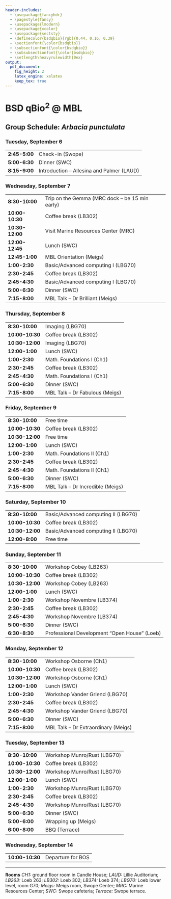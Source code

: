 ```yaml
---
header-includes:
  - \usepackage{fancyhdr}
  - \pagestyle{fancy}
  - \usepackage{lmodern}
  - \usepackage{xcolor}
  - \usepackage{sectsty}
  - \definecolor{bsdqbio}{rgb}{0.44, 0.16, 0.39}
  - \sectionfont{\color{bsdqbio}}
  - \subsectionfont{\color{bsdqbio}}
  - \subsubsectionfont{\color{bsdqbio}}
  - \setlength\heavyrulewidth{0ex}
output:
  pdf_document:
    fig_height: 2
    latex_engine: xelatex
    keep_tex: true
---
```

# BSD qBio$^2$ @ MBL

## Group Schedule: *Arbacia punctulata*


### Tuesday, September 6 

------------------    ------------------------------------------------
**2:45-5:00**         Check-in (Swope)                                
**5:00-6:30**         Dinner (SWC)                                    
**8:15-9:00**         Introduction – Allesina and Palmer (LAUD)       
------------------    ------------------------------------------------

### Wednesday, September 7 

------------------    ------------------------------------------------
**8:30-10:00**        Trip on the Gemma (MRC dock – be 15 min early)  
**10:00-10:30**       Coffee break (LB302)                            
**10:30-12:00**       Visit Marine Resources Center (MRC)             
**12:00-12:45**       Lunch (SWC)                                     
**12:45-1:00**        MBL Orientation (Meigs)                         
**1:00-2:30**         Basic/Advanced computing I (LBG70)              
**2:30-2:45**         Coffee break (LB302)                            
**2:45-4:30**         Basic/Advanced computing I (LBG70)              
**5:00-6:30**         Dinner (SWC)                                    
**7:15-8:00**         MBL Talk – Dr Brilliant (Meigs)                 
------------------    ------------------------------------------------

### Thursday, September 8 

------------------    ------------------------------------------------
**8:30-10:00**        Imaging (LBG70)                                 
**10:00-10:30**       Coffee break (LB302)                            
**10:30-12:00**       Imaging (LBG70)                                 
**12:00-1:00**        Lunch (SWC)                                     
**1:00-2:30**         Math. Foundations I (Ch1)                       
**2:30-2:45**         Coffee break (LB302)                            
**2:45-4:30**         Math. Foundations I (Ch1)                       
**5:00-6:30**         Dinner (SWC)                                    
**7:15-8:00**         MBL Talk – Dr Fabulous (Meigs)                  
------------------    ------------------------------------------------

### Friday, September 9 

------------------    ------------------------------------------------
**8:30-10:00**        Free time                                       
**10:00-10:30**       Coffee break (LB302)                            
**10:30-12:00**       Free time                                       
**12:00-1:00**        Lunch (SWC)                                     
**1:00-2:30**         Math. Foundations II (Ch1)                      
**2:30-2:45**         Coffee break (LB302)                            
**2:45-4:30**         Math. Foundations II (Ch1)                      
**5:00-6:30**         Dinner (SWC)                                    
**7:15-8:00**         MBL Talk – Dr Incredible (Meigs)                
------------------    ------------------------------------------------

### Saturday, September 10 

------------------    ------------------------------------------------
**8:30-10:00**        Basic/Advanced computing II (LBG70)             
**10:00-10:30**       Coffee break (LB302)                            
**10:30-12:00**       Basic/Advanced computing II (LBG70)             
**12:00-8:00**        Free time                                       
------------------    ------------------------------------------------

### Sunday, September 11 

------------------    ------------------------------------------------
**8:30-10:00**        Workshop Cobey (LB263)                          
**10:00-10:30**       Coffee break (LB302)                            
**10:30-12:00**       Workshop Cobey (LB263)                          
**12:00-1:00**        Lunch (SWC)                                     
**1:00-2:30**         Workshop Novembre (LB374)                       
**2:30-2:45**         Coffee break (LB302)                            
**2:45-4:30**         Workshop Novembre (LB374)                       
**5:00-6:30**         Dinner (SWC)                                    
**6:30-8:30**         Professional Development “Open House” (Loeb)    
------------------    ------------------------------------------------

### Monday, September 12 

------------------    ------------------------------------------------
**8:30-10:00**        Workshop Osborne (Ch1)                          
**10:00-10:30**       Coffee break (LB302)                            
**10:30-12:00**       Workshop Osborne (Ch1)                          
**12:00-1:00**        Lunch (SWC)                                     
**1:00-2:30**         Workshop Vander Griend (LBG70)                  
**2:30-2:45**         Coffee break (LB302)                            
**2:45-4:30**         Workshop Vander Griend (LBG70)                  
**5:00-6:30**         Dinner (SWC)                                    
**7:15-8:00**         MBL Talk – Dr Extraordinary (Meigs)             
------------------    ------------------------------------------------

### Tuesday, September 13 

------------------    ------------------------------------------------
**8:30-10:00**        Workshop Munro/Rust (LBG70)                     
**10:00-10:30**       Coffee break (LB302)                            
**10:30-12:00**       Workshop Munro/Rust (LBG70)                     
**12:00-1:00**        Lunch (SWC)                                     
**1:00-2:30**         Workshop Munro/Rust (LBG70)                     
**2:30-2:45**         Coffee break (LB302)                            
**2:45-4:30**         Workshop Munro/Rust (LBG70)                     
**5:00-6:30**         Dinner (SWC)                                    
**5:00-6:00**         Wrapping up (Meigs)                             
**6:00-8:00**         BBQ (Terrace)                                   
------------------    ------------------------------------------------

### Wednesday, September 14 

------------------    ------------------------------------------------
**10:00-10:30**       Departure for BOS                               
------------------    ------------------------------------------------



-------


**Rooms** *CH1:* ground floor room in Candle House; *LAUD:* Lillie Auditorium; *LB263:* Loeb 263; *LB302:* Loeb 302; *LB374:* Loeb 374; 
*LBG70:* Loeb lower level, room G70; *Meigs:* Meigs room, Swope Center; *MRC:* Marine Resources Center; *SWC:* Swope cafeteria; *Terrace:* Swope terrace.
  

